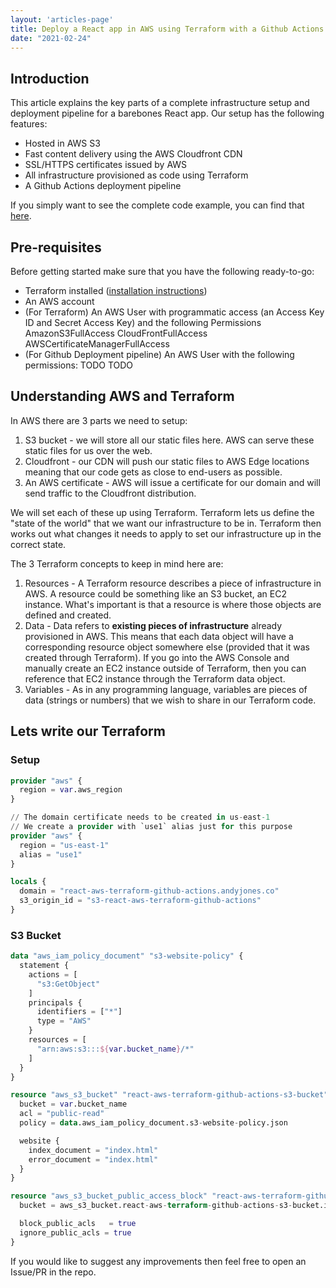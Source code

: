 ```yaml
---
layout: 'articles-page'
title: Deploy a React app in AWS using Terraform with a Github Actions Deployment pipeline 
date: "2021-02-24"
---
```


## Introduction

This article explains the key parts of a complete infrastructure setup and deployment pipeline for a barebones React app. Our setup has the following features:

* Hosted in AWS S3
* Fast content delivery using the AWS Cloudfront CDN
* SSL/HTTPS certificates issued by AWS
* All infrastructure provisioned as code using Terraform 
* A Github Actions deployment pipeline

If you simply want to see the complete code example, you can find that [here](https://TODO).

## Pre-requisites

Before getting started make sure that you have the following ready-to-go:

* Terraform installed ([installation instructions](https://www.terraform.io/downloads.html))
* An AWS account
* (For Terraform) An AWS User with programmatic access (an Access Key ID and Secret Access Key) and the following Permissions
    AmazonS3FullAccess
    CloudFrontFullAccess
    AWSCertificateManagerFullAccess
* (For Github Deployment pipeline) An AWS User with the following permissions:
    TODO
    TODO





## Understanding AWS and Terraform

In AWS there are 3 parts we need to setup:

1) S3 bucket - we will store all our static files here. AWS can serve these static files for us over the web.
2) Cloudfront - our CDN will push our static files to AWS Edge locations meaning that our code gets as close to end-users as possible.
3) An AWS certificate - AWS will issue a certificate for our domain and will send traffic to the Cloudfront distribution.

We will set each of these up using Terraform. Terraform lets us define the "state of the world" that we want our infrastructure to be in. Terraform then works out what changes it needs to apply to set our infrastructure up in the correct state.

The 3 Terraform concepts to keep in mind here are:

1) Resources - A Terraform resource describes a piece of infrastructure in AWS. A resource could be something like an S3 bucket, an EC2 instance. What's important is that a resource is where those objects are defined and created.
2) Data - Data refers to **existing pieces of infrastructure** already provisioned in AWS. This means that each data object will have a corresponding resource object somewhere else (provided that it was created through Terraform). If you go into the AWS Console and manually create an EC2 instance outside of Terraform, then you can reference that EC2 instance through the Terraform data object.
3) Variables - As in any programming language, variables are pieces of data (strings or numbers) that we wish to share in our Terraform code. 


## Lets write our Terraform

### Setup

```terraform
provider "aws" {
  region = var.aws_region
}

// The domain certificate needs to be created in us-east-1
// We create a provider with `use1` alias just for this purpose
provider "aws" {
  region = "us-east-1"
  alias = "use1"
}

locals {
  domain = "react-aws-terraform-github-actions.andyjones.co"
  s3_origin_id = "s3-react-aws-terraform-github-actions"
}
```


### S3 Bucket

```terraform
data "aws_iam_policy_document" "s3-website-policy" {
  statement {
    actions = [
      "s3:GetObject"
    ]
    principals {
      identifiers = ["*"]
      type = "AWS"
    }
    resources = [
      "arn:aws:s3:::${var.bucket_name}/*"
    ]
  }
}
```

```terraform
resource "aws_s3_bucket" "react-aws-terraform-github-actions-s3-bucket" {
  bucket = var.bucket_name
  acl = "public-read"
  policy = data.aws_iam_policy_document.s3-website-policy.json

  website {
    index_document = "index.html"
    error_document = "index.html"
  }
}

resource "aws_s3_bucket_public_access_block" "react-aws-terraform-github-actions-s3-access-control" {
  bucket = aws_s3_bucket.react-aws-terraform-github-actions-s3-bucket.id

  block_public_acls   = true
  ignore_public_acls = true
}
```






If you would like to suggest any improvements then feel free to open an Issue/PR in the repo.
